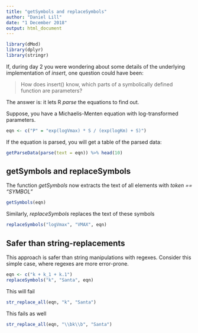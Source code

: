 ```yaml
---
title: "getSymbols and replaceSymbols"
author: "Daniel Lill"
date: "1 December 2018"
output: html_document
---
```


```r
library(dMod)
library(dplyr)
library(stringr)
```

If, during day 2 you were wondering about some details of the underlying implementation of *insert*, one question could have been:

> How does insert() know, which parts of a symbolically defined function are parameters?

The answer is: it lets R *parse* the equations to find out.

Suppose, you have a Michaelis-Menten equation with log-transformed parameters.
```r
eqn <- c("P" = "exp(logVmax) * S / (exp(logKm) + S)")
```

If the equation is parsed, you will get a table of the parsed data:
```r
getParseData(parse(text = eqn)) %>% head(10)
```

## getSymbols and replaceSymbols
The function *getSymbols* now extracts the text of all elements with *token == "SYMBOL"*
```r
getSymbols(eqn)
```

Similarly, *replaceSymbols* replaces the text of these symbols
```r
replaceSymbols("logVmax", "VMAX", eqn)
```


## Safer than string-replacements
This approach is safer than string manipulations with regexes. Consider this simple case, where regexes are more error-prone.
```r
eqn <- c("k + k_1 + k.1")
replaceSymbols("k", "Santa", eqn)
```

This will fail
```r
str_replace_all(eqn, "k", "Santa")

```

This fails as well
```r
str_replace_all(eqn, "\\bk\\b", "Santa")
```











